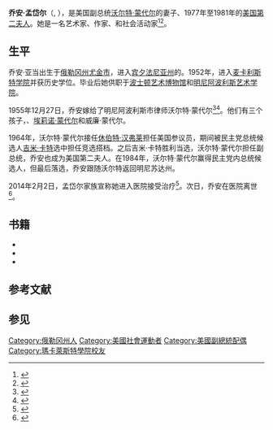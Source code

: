 {{Infobox Officeholder
| image       = 1977JoanWalterMondaleNARA173414crop.jpg
| birth_date  = {{birth date|1930|8|8}}
| birth_place = {{US}}[[俄勒冈州|俄勒冈州]][[尤金_(俄勒岡州)|尤金市]]
| birth_name  = 
| death_date  = {{Death date and age|2014|2|3|1930|8|8}}
| death_place = {{USA}}[[明尼苏达州|明尼苏达州]][[明尼阿波利斯|明尼阿波利斯]]
| order       = [[美国第二夫人|美国第二夫人]]
| term_start  = 1977年1月20日
| term_end    = 1981年1月20日
| predecessor = {{link-en|哈皮·洛克菲勒|Happy Rockefeller}}
| successor   = [[芭芭拉·布什|芭芭拉·布什]]
| party       = [[民主黨_(美國)|民主黨]]
| religion    = [[长老会|长老会]]
| spouse      = [[沃尔特·蒙代尔|沃尔特·蒙代尔]]<br><small>（1955－2014）</small>
| children    = {{link-en|西奥多·蒙代尔|Theodore Mondale}}<br>[[埃莉诺·蒙代尔|埃莉诺·蒙代尔]]<br>威廉·蒙代尔
| parents   = 约翰·麦克斯韦·亚当斯<br>埃莉诺·简·霍尔
}}

'''乔安·孟岱尔'''（{{lang-en|Joan Mondale}}, {{bd|1930年|8月8日|2014年|2月3日|catIdx=Mondale}}），是美国副总统[[沃尔特·蒙代尔|沃尔特·蒙代尔]]的妻子、1977年至1981年的[[美国第二夫人|美国第二夫人]]。她是一名艺术家、作家、和社会活动家<ref name="NYT_Obit">{{cite news|title=Joan Mondale, Arts Advocate and Wife of Vice President, Dies at 83|url=http://www.nytimes.com/2014/02/04/us/joan-mondale-former-2nd-lady-dies-at-age-83.html|newspaper=[[The_New_York_Times|The New York Times]]|location=|publisher=|date=February 3, 2014|accessdate=February 3, 2014|first=Anita|last=Gates|archive-date=2022-03-19|archive-url=https://web.archive.org/web/20220319233626/https://www.nytimes.com/2014/02/04/us/joan-mondale-former-2nd-lady-dies-at-age-83.html}}</ref><ref name="BrianBakst">{{cite news|title=Joan Mondale, art-loving former 2nd lady, has died|url=http://www.csmonitor.com/USA/Latest-News-Wires/2014/0203/Joan-Mondale-art-loving-former-2nd-lady-has-died|newspaper=[[The_Christian_Science_Monitor|The Christian Science Monitor]]|location=|publisher=|date=February 3, 2014|accessdate=February 3, 2014|first=Brian|last=Bakst|archive-date=2021-12-12|archive-url=https://web.archive.org/web/20211212140455/https://www.csmonitor.com/USA/Latest-News-Wires/2014/0203/Joan-Mondale-art-loving-former-2nd-lady-has-died}}</ref>。

== 生平 ==
乔安·亚当出生于[[俄勒冈州|俄勒冈州]][[尤金市|尤金市]]，进入[[宾夕法尼亚州|宾夕法尼亚州]]{{link-en|米底市|Media, Pennsylvania}}的{{link-en|米底朋友学校|Media-Providence Friends School}}。1952年，进入[[麦卡利斯特学院|麦卡利斯特学院]]并获历史学位。毕业后她供职于[[波士顿艺术博物馆|波士顿艺术博物馆]]和[[明尼阿波利斯艺术学院|明尼阿波利斯艺术学院]]。

1955年12月27日，乔安嫁给了明尼阿波利斯市律师沃尔特·蒙代尔<ref name="bloomberg1">{{cite web |last=Arnold |first=Laurence |url=http://www.bloomberg.com/news/2014-02-03/joan-mondale-art-loving-wife-of-u-s-vice-president-dies-at-83.html |title=Joan Mondale, Art-Loving Wife of U.S. Vice President, Dies at 83 |publisher=Bloomberg |date= |accessdate=2014-02-04 |archive-date=2014-02-21 |archive-url=https://web.archive.org/web/20140221231836/http://www.bloomberg.com/news/2014-02-03/joan-mondale-art-loving-wife-of-u-s-vice-president-dies-at-83.html |dead-url=no }}</ref><ref>{{cite web |url=http://www.cnn.com/2013/08/30/us/walter-mondale-fast-facts/ |title=Walter Mondale Fast Facts |publisher=CNN.com |date= |accessdate=2014-02-04 |archive-date=2022-05-08 |archive-url=https://web.archive.org/web/20220508144639/https://www.cnn.com/2013/08/30/us/walter-mondale-fast-facts/ }}</ref>。他们有三个孩子，{{link-en|西奥多·蒙代尔|Theodore Mondale}}、[[埃莉诺·蒙代尔|埃莉诺·蒙代尔]]和威廉·蒙代尔。

1964年，沃尔特·蒙代尔接任[[休伯特·汉弗莱|休伯特·汉弗莱]]担任美国参议员，期间被民主党总统候选人[[吉米·卡特|吉米·卡特]]选中担任竞选搭档。之后吉米·卡特胜利当选，沃尔特·蒙代尔担任副总统，乔安也成为美国第二夫人。在1984年，沃尔特·蒙代尔赢得民主党内总统候选人，但最后落选，乔安跟随沃尔特返回明尼苏达州。

2014年2月2日，孟岱尔家族宣称她进入医院接受治疗<ref>{{cite web |author=Brian Peterson |url=http://www.startribune.com/local/243406291.html |title=Joan Mondale, wife of former VP Walter Mondale, dies at 83 |work=Star Tribune |date= |accessdate=2014-02-04 |deadurl=yes |archiveurl=https://web.archive.org/web/20140221115245/http://www.startribune.com/local/243406291.html |archivedate=2014-02-21 }}</ref>。次日，乔安在医院离世<ref>{{cite web |url=http://www.mprnews.org/story/2014/02/03/news/joan-mondale-obit |title=Joan Mondale, wife of former VP Walter, dies at 83 |publisher=Mprnews.org |date=2011-12-15 |accessdate=2014-02-04 |archive-date=2021-04-20 |archive-url=https://web.archive.org/web/20210420220615/https://www.mprnews.org/story/2014/02/04/joan-mondale-wife-of-former-vp-walter-dies-at-83 }}</ref>。

==书籍==
*{{cite book |title=Politics in Art |year=1972 |isbn=978-0822501701}}
*{{cite book |title=The Mondale Family Cookbook |year=1984 |asin=B000LGQZPC}}
*{{cite book |title=Letters from Japan |year=1997 |isbn=978-0966222005}}

==参考文献==
{{reflist}}
==参见==
{{s-start}}
{{s-hon}}
{{succession box|
 before={{link-en|哈皮·洛克菲勒|Happy Rockefeller}}|
 title=[[美国第二夫人|美国第二夫人]]|
 years=1977－1981|
 after=[[芭芭拉·布什|芭芭拉·布什]]}}
{{s-end}}
{{美國第二夫人}}
{{Authority control}}
{{DEFAULTSORT:Mondale, Joan}}
[[Category:俄勒冈州人|Category:俄勒冈州人]]
[[Category:美國社會運動者|Category:美國社會運動者]]
[[Category:美國副總統配偶|Category:美國副總統配偶]]
[[Category:瑪卡萊斯特學院校友|Category:瑪卡萊斯特學院校友]]